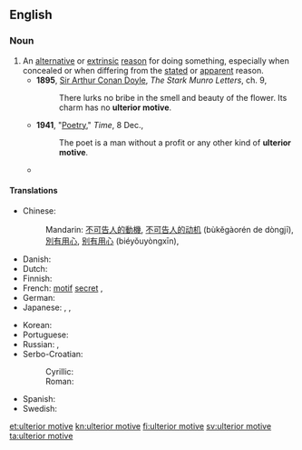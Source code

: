 ==English==

===Noun===
{{en-noun|head=[[ulterior]] [[motive]]}}

# An [[alternative]] or [[extrinsic]] [[reason]] for doing something, especially when concealed or when differing from the [[stated]] or [[apparent]] reason.
#* '''1895''', [[w:Arthur_Conan_Doyle|Sir Arthur Conan Doyle]], ''The Stark Munro Letters'', ch. 9,
#*: There lurks no bribe in the smell and beauty of the flower. Its charm has no '''ulterior motive'''.
#* '''1941''', "[http://www.time.com/time/magazine/article/0,9171,849702,00.html Poetry]," ''Time'', 8 Dec.,
#*: The poet is a man without a profit or any other kind of '''ulterior motive'''.
#* {{quote-book
|year=2006
|author=Philip Sington
|title=Zoia's Gold
|url=http://books.google.ca/books?id=CtaFbUVPFikC&dq=Zoia%27s+Gold
|isbn=0743291107
|page=197
|publisher=Scribner
|passage=I have an '''ulterior motive''', of course. I want a progress report on the catalog. You've been so mysterious about the whole thing, people are starting to talk.}}

====Translations====
{{trans-top|alternative or hidden reason}}
* Chinese:
*: Mandarin: [[不可告人]][[的]][[動機]], [[不可告人]][[的]][[动机]] (bùkěgàorén de dòngjī), {{qualifier|to have an ulterior motive}} [[別有用心]], [[别有用心]] (biéyǒuyòngxīn), {{t|cmn|他心|tr=tāxīn|sc=Hani}}
* Danish: {{t-|da|bagtanke|c}}
* Dutch: {{t-|nl|verborgen beweegredenen}}
* Finnish: {{t+|fi|taka-ajatus}}
* French: [[motif]] [[secret]] {{m}}, {{t+|fr|arrière-pensée|f}}
* German: {{t+|de|Hintergedanke|m}}
* Japanese: {{t-|ja|下心|tr=したごころ, shitagokoro|sc=Jpan}}, {{t-|ja|他心|tr=たしん, tashin|sc=Jpan}}, {{t-|ja|他意|tr=たい, tai|sc=Jpan}}
{{trans-mid}}
* Korean: {{t-|ko|배후목적|tr=baehu mokjeog|sc=Kore}}
* Portuguese: {{t-|pt|segunda intenção|f}}
* Russian: {{t+|ru|задняя мысль|f|tr=zádnjaja myslʹ|sc=Cyrl}}, {{t+|ru|скрытый мотив|m|tr=skrýtyj motív|sc=Cyrl}}
* Serbo-Croatian:
*: Cyrillic: {{t-|sh|скривени мотив|m|sc=Cyrl}}
*: Roman: {{t-|sh|skriveni motiv|m}}
* Spanish: {{t-|es|segunda intención|f}}
* Swedish: {{t+|sv|baktanke|c}}
{{trans-bottom}}

[[et:ulterior motive]]
[[kn:ulterior motive]]
[[fi:ulterior motive]]
[[sv:ulterior motive]]
[[ta:ulterior motive]]